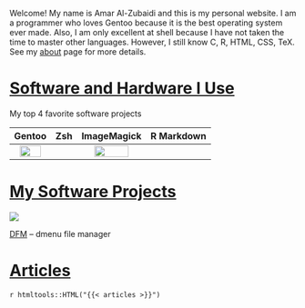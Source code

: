 Welcome! My name is Amar Al-Zubaidi and this is my personal website. I am a programmer who loves Gentoo because it is the best operating system ever made. Also, I am only excellent at shell because I have not taken the time to master other languages. However, I still know C, R, HTML, CSS, TeX. See my [about](/about/) page for more details.

# [Software and Hardware I Use](/programs/)

<p class="caption">My top 4 favorite software projects</p>
<table>
<thead>
<tr>
<th style="text-align:center">Gentoo</th>
<th style="text-align:center">Zsh</th>
<th style="text-align:center">ImageMagick</th>
<th style="text-align:center">R Markdown</th>
</tr>
</thead>
<tbody>
<tr>
<td style="text-align:center"><img class="img-zoomable" src="https://www.gentoo.org/assets/img/logo/gentoo-signet.png" alt="" width="80%" />
</td>
<td style="text-align:center"><img class="img-zoomable" src="https://wikiless.org/media/wikipedia/commons/thumb/1/1f/Z_Shell_Logo_Color_Horizontal.svg/529px-Z_Shell_Logo_Color_Horizontal.svg.png" alt="" />
</td>
<td style="text-align:center"><img class="img-zoomable" src="https://wikiless.org/media/wikipedia/commons/thumb/9/9a/ImageMagick_logo.svg/579px-ImageMagick_logo.svg.png" alt="" width="75%" />
</td>
<td style="text-align:center"><img class="img-zoomable" src="https://raw.githubusercontent.com/rstudio/rmarkdown/main/man/figures/logo.png" alt="" />
</td>
</tr>
</tbody>
</table>

# [My Software Projects](/projects/)

![](/images/dfm.gif)
<p class="caption"><a href="https://github.com/amarakon/dfm">DFM<a/> – dmenu file manager</p>

# [Articles](/articles/)

`r htmltools::HTML("{{< articles >}}")`
